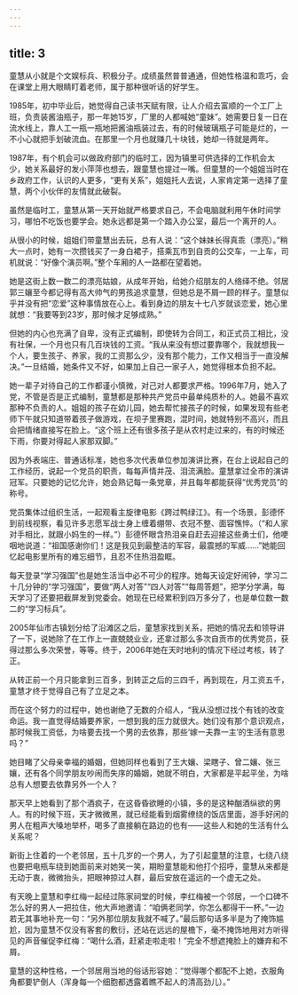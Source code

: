 ```yaml
---
---
---
```

title: 3
---





童慧从小就是个文娱标兵、积极分子。成绩虽然普普通通，但她性格温和乖巧，会在课堂上用大眼睛盯着老师，属于那种很听话的好学生。

1985年，初中毕业后，她觉得自己读书天赋有限，让人介绍去富顺的一个工厂上班，负责装酱油瓶子，那一年她15岁，厂里的人都喊她“童妹”。她需要日复一日在流水线上，靠人工一瓶一瓶地把酱油瓶装过去，有的时候玻璃瓶子可能是烂的，一不小心就把手划破流血。在那里一个月也就赚几十块钱，她却一待就是两年。

1987年，有个机会可以做政府部门的临时工，因为镇里可供选择的工作机会太少，她关系最好的发小萍萍也想去，跟童慧也提过一嘴。但童慧的一个姐姐当时在乡政府工作，认识的人更多，“更有关系”，姐姐托人去说，人家肯定第一选择了童慧，两个小伙伴的友情就此破裂。

虽然是临时工，童慧从第一天开始就严格要求自己，不会电脑就利用午休时间学习，哪怕不吃饭也要学会。她永远都是第一个踏入办公室，最后一个离开的人。

从很小的时候，姐姐们带童慧出去玩，总有人说：“这个妹妹长得真乖（漂亮）。”稍大一点时，她有一次攒钱买了一身白裙子，搭乘瓦市到自贡的公交车，一上车，司机就说：“好像个演员啊。”整个车厢的人一路都在望着她。

她是这街上数一数二的漂亮姑娘，从成年开始，给她介绍朋友的人络绎不绝。邻居郭三孃至今都记得有高大帅气的男孩追求童慧，但她总是不屑一顾的样子。童慧似乎并没有把“恋爱”这种事情放在心上。看到身边的朋友十七八岁就谈恋爱，她心里就想：“我要等到23岁，那时候才足够成熟。”

但她的内心也充满了自卑，没有正式编制，即使转为合同工，和正式员工相比，没有社保，一个月也只有几百块钱的工资。“我从来没有想过要靠哪个，我就想我一个人，要生孩子、养家，我的工资那么少，没有那个能力，工作又相当于一直没解决。”一旦结婚，她条件又不好，如果加上自己一家子人，她觉得根本负担不起。

她一辈子对待自己的工作都谨小慎微，对己对人都要求严格。1996年7月，她入了党，不管是否是正式编制，童慧都是那种共产党员中最单纯质朴的人。她最不喜欢那种不负责的人。姐姐的孩子在幼儿园，她去帮忙接孩子的时候，如果发现有些老师下午就只知道带着孩子做游戏，在坝子里赛跑，混时间，她就特别不高兴，而且会把情绪直接写在脸上。“这个班上还有很多孩子是从农村走过来的，有的时候还下雨，你要对得起人家那双脚。”

因为外表端庄、普通话标准，她也多次代表单位参加演讲比赛，在台上说起自己的工作经历，说起一个党员的职责，每每声情并茂、泪流满脸。童慧拿过全市的演讲冠军。只要她的记忆允许，她会熟记每一条党章，并且每年都能获得“优秀党员”的称号。

党员集体过组织生活，一起观看主旋律电影《跨过鸭绿江》。有一个场景，彭德怀到前线视察，看见许多志愿军战士身上缠着绷带、衣冠不整、面容憔悴。（“和人家对手相比，就跟小妈生的一样。”）彭德怀眼含热泪亲自赶去迎接这些勇士们，他哽咽地说道：“祖国感谢你们！这是我见到最整洁的军容，最震撼的军威……”她能回忆起电影里所有的难忘细节，且忍不住热泪盈眶。

每天登录“学习强国”也是她生活当中必不可少的程序。她每天设定好闹钟，学习二十几分钟的“学习强国”，要做“两人对答”“四人对答”“每周答题”，把学分学满，每天学习了还要把截屏发到党委会。她现在已经累积到四万多分了，也是单位数一数二的“学习标兵”。

2005年仙市古镇划分给了沿滩区之后，童慧家找到关系，把她的情况去和领导讲了一下，说她除了在工作上一直兢兢业业，还拿过那么多次自贡市的优秀党员，获得过那么多次荣誉，等等。终于，2006年她在天时地利的情况下经过考核，转了正。

从转正前一个月只能拿到三百多，到转正之后的三四千，再到现在，月工资五千，童慧才终于觉得自己有了立足之本。

而在这个努力的过程中，她也谢绝了无数的介绍人，“我从没想过找个有钱的改变命运。我一直觉得结婚要养家，一想到我的压力就很大。她们没有那个意识观点，那时候我工资低，为啥要去找一个男的去依靠，那些‘嫁一夫靠一主’的生活有意思吗？”

她目睹了父母亲幸福的婚姻，但她同样也看到了王大孃、梁瞎子、曾二孃、张三孃，还有各个同学朋友吵闹而失序的婚姻，她就不明白，大家都是平起平坐，为啥总有人想要去依靠另外一个人？

那天早上她看到了那个酒疯子，在这昏昏欲睡的小镇，多的是这种酗酒纵欲的男人。有的时候下班，天才微微黑，就已经能看到烟雾缭绕的饭店里面，游手好闲的男人在粗声大嗓地举杯，喝多了直接躺在路边的也有——这些人和她的生活有什么关系呢？

新街上住着的一个老邻居，五十几岁的一个男人，为了引起童慧的注意，七绕八绕也要把电瓶车绕到她面前来对她笑一笑，期盼童慧能和他打个招呼，童慧从来都是无动于衷，微微抬头，把眼神掠过人群，最后安放在遥远的一个虚无之处。

有天晚上童慧和李红梅一起经过陈家祠堂的时候，李红梅被一个邻居，一个口碑不怎么好的男人一把拉住，他大声地邀请：“咱俩老同学，你怎么都得干一杯。”一边若无其事地补充一句：“另外那位朋友我就不喊了。”最后那句话多半是为了掩饰尴尬，因为童慧不仅没有客套的敷衍，还站在远远的屋檐下，毫不掩饰地用对方听得见的声音催促李红梅：“喝什么酒，赶紧走啦走啦！”完全不想遮掩脸上的嫌弃和不屑。

童慧的这种性格，一个邻居用当地的俗话形容她：“觉得哪个都配不上她，衣服角角都要铲倒人（浑身每一个细胞都透露着瞧不起人的清高劲儿）。”